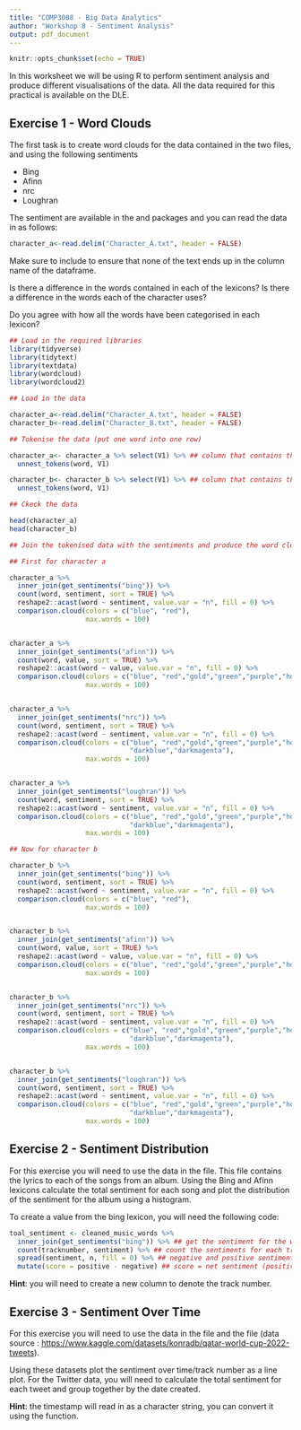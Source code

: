 ```yaml
---
title: "COMP3008 - Big Data Analytics"
author: "Workshop 8 - Sentiment Analysis"
output: pdf_document
---
```


```r
knitr::opts_chunk$set(echo = TRUE)
```

In this worksheet we will be using R to perform sentiment analysis and produce different visualisations of the data. All the data required for this practical is available on the DLE. 


## Exercise 1 - Word Clouds

The first task is to create word clouds for the data contained in the two files, \texttt{Character\_A.txt} and \texttt{Character\_B.txt} using the following sentiments 

- Bing
- Afinn
- nrc
- Loughran

The sentiment are available in the \texttt{tidytext} and \texttt{textdata} packages and you can read the data in as follows:

```r
character_a<-read.delim("Character_A.txt", header = FALSE)

```

Make sure to include \texttt{header=FALSE} to ensure that none of the text ends up in the column name of the dataframe.

Is there a difference in the words contained in each of the lexicons? Is there a difference in the words each of the character uses?

Do you agree with how all the words have been categorised in each lexicon? 

\textbf{Solution}

```r

## Load in the required libraries
library(tidyverse)
library(tidytext)
library(textdata)
library(wordcloud)
library(wordcloud2)

```

```r

## Load in the data 

character_a<-read.delim("Character_A.txt", header = FALSE)
character_b<-read.delim("Character_B.txt", header = FALSE)

## Tokenise the data (put one word into one row)

character_a<- character_a %>% select(V1) %>% ## column that contains the text data
  unnest_tokens(word, V1)

character_b<- character_b %>% select(V1) %>% ## column that contains the text data
  unnest_tokens(word, V1)

## Ckeck the data

head(character_a)
head(character_b)

```


```r

## Join the tokenised data with the sentiments and produce the word clouds

## First for character a

character_a %>%
  inner_join(get_sentiments("bing")) %>%
  count(word, sentiment, sort = TRUE) %>%
  reshape2::acast(word ~ sentiment, value.var = "n", fill = 0) %>%
  comparison.cloud(colors = c("blue", "red"),
                   max.words = 100)


character_a %>%
  inner_join(get_sentiments("afinn")) %>%
  count(word, value, sort = TRUE) %>%
  reshape2::acast(word ~ value, value.var = "n", fill = 0) %>%
  comparison.cloud(colors = c("blue", "red","gold","green","purple","hotpink","seagreen"),
                   max.words = 100)


character_a %>%
  inner_join(get_sentiments("nrc")) %>%
  count(word, sentiment, sort = TRUE) %>%
  reshape2::acast(word ~ sentiment, value.var = "n", fill = 0) %>%
  comparison.cloud(colors = c("blue", "red","gold","green","purple","hotpink","seagreen",
                              "darkblue","darkmagenta"),
                   max.words = 100)


character_a %>%
  inner_join(get_sentiments("loughran")) %>%
  count(word, sentiment, sort = TRUE) %>%
  reshape2::acast(word ~ sentiment, value.var = "n", fill = 0) %>%
  comparison.cloud(colors = c("blue", "red","gold","green","purple","hotpink","seagreen",
                              "darkblue","darkmagenta"),
                   max.words = 100)

```

```r

## Now for character b

character_b %>%
  inner_join(get_sentiments("bing")) %>%
  count(word, sentiment, sort = TRUE) %>%
  reshape2::acast(word ~ sentiment, value.var = "n", fill = 0) %>%
  comparison.cloud(colors = c("blue", "red"),
                   max.words = 100)


character_b %>%
  inner_join(get_sentiments("afinn")) %>%
  count(word, value, sort = TRUE) %>%
  reshape2::acast(word ~ value, value.var = "n", fill = 0) %>%
  comparison.cloud(colors = c("blue", "red","gold","green","purple","hotpink","seagreen"),
                   max.words = 100)


character_b %>%
  inner_join(get_sentiments("nrc")) %>%
  count(word, sentiment, sort = TRUE) %>%
  reshape2::acast(word ~ sentiment, value.var = "n", fill = 0) %>%
  comparison.cloud(colors = c("blue", "red","gold","green","purple","hotpink","seagreen",
                              "darkblue","darkmagenta"),
                   max.words = 100)


character_b %>%
  inner_join(get_sentiments("loughran")) %>%
  count(word, sentiment, sort = TRUE) %>%
  reshape2::acast(word ~ sentiment, value.var = "n", fill = 0) %>%
  comparison.cloud(colors = c("blue", "red","gold","green","purple","hotpink","seagreen",
                              "darkblue","darkmagenta"),
                   max.words = 100)

```

## Exercise 2 - Sentiment Distribution

For this exercise you will need to use the data in the \texttt{Music\_data.csv} file. This file contains the lyrics to each of the songs from an album. Using the Bing and Afinn lexicons calculate the total sentiment for each song and plot the distribution of the sentiment for the album using a histogram.

To create a value from the bing lexicon, you will need the following code:

```r

toal_sentiment <- cleaned_music_words %>%
  inner_join(get_sentiments("bing")) %>% ## get the sentiment for the words
  count(tracknumber, sentiment) %>% ## count the sentiments for each track
  spread(sentiment, n, fill = 0) %>% ## negative and positive sentiment in separate columns
  mutate(score = positive - negative) ## score = net sentiment (positive - negative)

```

**Hint**: you will need to create a new column to denote the track number.

\newpage

## Exercise 3 - Sentiment Over Time

For this exercise you will need to use the data in the \texttt{Music\_data.csv} file and the \texttt{worldcup2022\_tweets.csv} file (data source : <https://www.kaggle.com/datasets/konradb/qatar-world-cup-2022-tweets>).

Using these datasets plot the sentiment over time/track number as a line plot. For the Twitter data, you will need to calculate the total sentiment for each tweet and group together by the date created.

**Hint**: the timestamp will read in as a character string, you can convert it using the \texttt{as.POSIct()} function.



